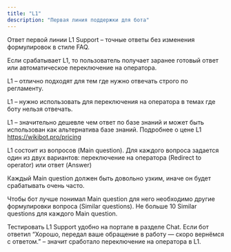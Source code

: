 ```yaml
---
title: "L1"
description: "Первая линия поддержки для бота"
---
```


Ответ первой линии L1 Support – точные ответы без изменения формулировок в стиле FAQ.

Если срабатывает L1, то пользователь получает заранее готовый ответ или автоматическое переключение на оператора.

L1 – отлично подходят для тем где нужно отвечать строго по регламенту.

L1 – нужно использовать для переключения на оператора в темах где боту нельзя отвечать.

L1 – значительно дешевле чем ответ по базе знаний и может быть использован как альтернатива базе знаний. Подробнее о цене L1 https://wikibot.pro/pricing

L1 состоит из вопросов (Main question). Для каждого вопроса задается один из двух вариантов: переключение на оператора (Redirect to operator) или ответ (Answer)

Каждый Main question должен быть довольно узким, иначе он будет срабатывать очень часто.

Чтобы бот лучше понимал Main question для него необходимо другие формулировки вопроса (Similar questions). Не больше 10 Similar questions для каждого Main question.

Тестировать L1 Support удобно на портале в разделе Chat.
Если бот ответил “Хорошо, передал ваше обращение в работу — скоро вернёмся с ответом.” – значит сработало переключение на оператора в L1.
